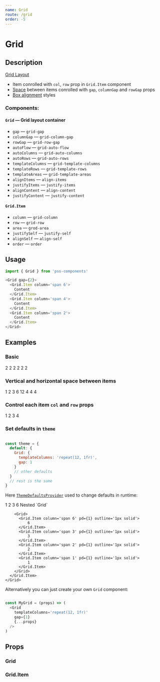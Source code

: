 ```yaml
---
name: Grid
route: /grid
order: -5
---
```




# Grid

## Description

[Grid Layout](https://developer.mozilla.org/en-US/docs/Web/CSS/CSS_Grid_Layout)

- Item conrolled with `col`, `row` prop in `Grid.Item` component
- [Space](https://github.com/exah/pss/blob/master/docs/api.md#space) between items conrolled with `gap`, `columnGap` and `rowGap` props
- [Box alignment](https://rachelandrew.co.uk/css/cheatsheets/box-alignment) styles


### Components:

#### `Grid` — Grid layout container

- `gap` — `grid-gap`
- `columnGap` — `grid-column-gap`
- `rowGap` — `grid-row-gap`
- `autoFlow` — `grid-auto-flow`
- `autoColumns` — `grid-auto-columns`
- `autoRows` — `grid-auto-rows`
- `templateColumns` — `grid-template-columns`
- `templateRows` — `grid-template-rows`
- `templateAreas` — `grid-template-areas`
- `alignItems` — `align-items`
- `justifyItems` — `justify-items`
- `alignContent` — `align-content`
- `justifyContent` — `justify-content`


#### `Grid.Item`

- `column` — `grid-column`
- `row` — `grid-row`
- `area` — `grod-area`
- `justifySelf` — `justify-self`
- `alignSelf` — `align-self`
- `order` — `order`


## Usage

```js
import { Grid } from 'pss-components'
```

```js
<Grid gap={2}>
  <Grid.Item column='span 6'>
    Content
  </Grid.Item>
  <Grid.Item column='span 4'>
    Content
  </Grid.Item>
  <Grid.Item column='span 2'>
    Content
  </Grid.Item>
</Grid>
```


## Examples

### Basic

<Playground>
  <Grid templateColumns='repeat(12, 1fr)' columnGap={1}>
    <Grid.Item column='span 2' pd={1} outline='1px solid'>
        2
    </Grid.Item>
    <Grid.Item column='span 2' pd={1} outline='1px solid'>
        2
    </Grid.Item>
    <Grid.Item column='span 2' pd={1} outline='1px solid'>
        2
    </Grid.Item>
    <Grid.Item column='span 2' pd={1} outline='1px solid'>
        2
    </Grid.Item>
    <Grid.Item column='span 2' pd={1} outline='1px solid'>
        2
    </Grid.Item>
    <Grid.Item column='span 2' pd={1} outline='1px solid'>
        2
    </Grid.Item>
  </Grid>
</Playground>

### Vertical and horizontal space between items

<Playground>
  <Grid templateColumns='repeat(12, 1fr)' gap={1}>
    <Grid.Item column='span 1' pd={1} outline='1px solid'>
        1
    </Grid.Item>
    <Grid.Item column='span 2' pd={1} outline='1px solid'>
        2
    </Grid.Item>
    <Grid.Item column='span 3' pd={1} outline='1px solid'>
        3
    </Grid.Item>
    <Grid.Item column='span 6' pd={1} outline='1px solid'>
        6
    </Grid.Item>
    <Grid.Item column='span 12' pd={1} outline='1px solid'>
        12
    </Grid.Item>
    <Grid.Item column='span 4' pd={1} outline='1px solid'>
        4
    </Grid.Item>
    <Grid.Item column='span 4' pd={1} outline='1px solid'>
        4
    </Grid.Item>
    <Grid.Item column='span 4' pd={1} outline='1px solid'>
        4
    </Grid.Item>
  </Grid>
</Playground>

### Control each item `col` and `row` props

<Playground>
  <Grid templateColumns='repeat(12, 1fr)' gap={1}>
    <Grid.Item row='1' column='1 / span 3' pd={1} outline='1px solid'>
        1
    </Grid.Item>
    <Grid.Item row='2' column='4 / span 3' pd={1} outline='1px solid'>
        2
    </Grid.Item>
    <Grid.Item row='3' column='7 / span 3' pd={1} outline='1px solid'>
        3
    </Grid.Item>
    <Grid.Item row='4' column='10 / span 3' pd={1} outline='1px solid'>
        4
    </Grid.Item>
  </Grid>
</Playground>


### Set defaults in `theme`

```js

const theme = {
  default: {
    Grid: {
      templateColumns: 'repeat(12, 1fr)',
      gap: 1
    }
    // other defaults
  }
  // rest is the same
}
```

Here [`ThemeDefaultsProvider`](#/theme-defaults-provider) used to change defaults in runtime:

<Playground>
  <ThemeDefaultsProvider Grid={{ templateColumns: 'repeat(12, 1fr)', gap: 1 }}>
    <Grid>
      <Grid.Item column='span 1' pd={1} outline='1px solid'>
          1
      </Grid.Item>
      <Grid.Item column='span 2' pd={1} outline='1px solid'>
          2
      </Grid.Item>
      <Grid.Item column='span 3' pd={1} outline='1px solid'>
          3
      </Grid.Item>
      <Grid.Item column='span 6' pd={1} outline='1px solid'>
          6
      </Grid.Item>
      <Grid.Item column='span 12' pd={1} outline='1px solid'>
        <Box mgb={1}>Nested `Grid`</Box>
        
        <Grid>
          <Grid.Item column='span 6' pd={1} outline='1px solid'>
              6
          </Grid.Item>
          <Grid.Item column='span 3' pd={1} outline='1px solid'>
              3
          </Grid.Item>
          <Grid.Item column='span 2' pd={1} outline='1px solid'>
              2
          </Grid.Item>
          <Grid.Item column='span 1' pd={1} outline='1px solid'>
              1
          </Grid.Item>
        </Grid>
      </Grid.Item>
    </Grid>
  </ThemeDefaultsProvider>
</Playground>

Alternatively you can just create your own `Grid` component:

```js

const MyGrid = (props) => (
  <Grid
    templateColumns='repeat(12, 1fr)' 
    gap={1}
    {...props}
  />
)

```

## Props

### Grid

<PropsTable of={Grid} />

### Grid.Item

<PropsTable of={Grid.Item} />
